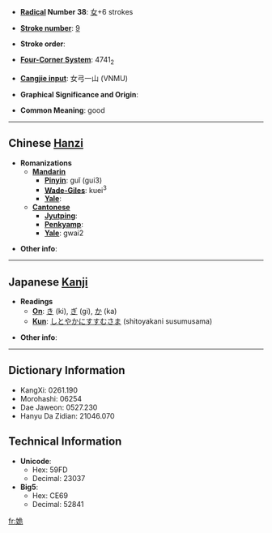* '''[[Wiktionary:Chinese radical index| Radical]] Number 38''': [[Wiktionary:Chinese radical index 女|女]]+6 strokes

* '''[[Wiktionary:Chinese total strokes index|Stroke number]]''': [[Wiktionary:Chinese total strokes index 9|9]]

* '''Stroke order''': 

* '''[[Wiktionary:Chinese four corner index|Four-Corner System]]''': 4741<sub>2</sub>

* '''[[Wiktionary:Chinese Cangjie index|Cangjie input]]''': 女弓一山 (VNMU)

* '''Graphical Significance and Origin''': 

* '''Common Meaning''': good

----

== Chinese [[Hanzi]] ==

* '''Romanizations'''
** '''[[Mandarin]]'''
*** '''[[Pinyin]]''': guǐ (gui3)
*** '''[[Wade-Giles]]''': kuei<sup>3</sup>
*** '''[[Yale]]''': 
** '''[[Cantonese]]'''
*** '''[[Jyutping]]''':
*** '''[[Penkyamp]]''': 
*** '''[[Yale]]''': gwai2

* '''Other info''': 

----

== Japanese [[Kanji]] ==

* '''Readings'''
** '''[[On]]''': [[き]] (ki), [[ぎ]] (gi), [[か]] (ka)
** '''[[Kun]]''': [[しとやかにすすむさま]] (shitoyakani susumusama)

* '''Other info''':  

----

== Dictionary Information ==

* KangXi: 0261.190
* Morohashi: 06254
* Dae Jaweon: 0527.230
* Hanyu Da Zidian: 21046.070

== Technical Information ==

* '''Unicode''':
** Hex: 59FD
** Decimal: 23037
* '''Big5''':
** Hex: CE69
** Decimal: 52841

[[fr:姽]]